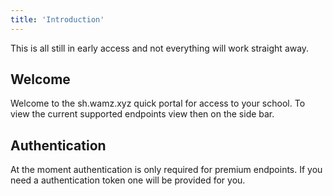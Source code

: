 ```yaml
---
title: 'Introduction'
---
```


<Note>
  This is all still in early access and not everything will work straight away.
</Note>

## Welcome

Welcome to the sh.wamz.xyz quick portal for access to your school. To view the current supported endpoints view then on the side bar.

## Authentication

At the moment authentication is only required for premium endpoints. If you need a authentication token one will be provided for you.
